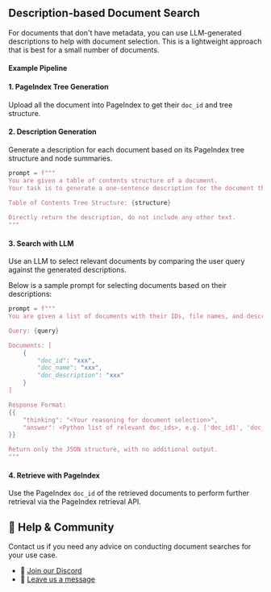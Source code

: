
##  Description-based Document Search

For documents that don't have metadata, you can use LLM-generated descriptions to help with document selection. This is a lightweight approach that is best for a small number of documents.


#### Example Pipeline

<Steps className="text-lg">

#### 1. PageIndex Tree Generation
Upload all the document into PageIndex to get their `doc_id` and tree structure.

#### 2. Description Generation

Generate a description for each document based on its PageIndex tree structure and node summaries.
```python
prompt = f"""
You are given a table of contents structure of a document. 
Your task is to generate a one-sentence description for the document that makes it easy to distinguish from other documents.
    
Table of Contents Tree Structure: {structure}

Directly return the description, do not include any other text.
"""
```

#### 3. Search with LLM

Use an LLM to select relevant documents by comparing the user query against the generated descriptions.

Below is a sample prompt for selecting documents based on their descriptions:

```python
prompt = f""" 
You are given a list of documents with their IDs, file names, and descriptions. Your task is to select documents that may contain information relevant to answering the user query.

Query: {query}

Documents: [
    {
        "doc_id": "xxx",
        "doc_name": "xxx",
        "doc_description": "xxx"
    }
]

Response Format:
{{
    "thinking": "<Your reasoning for document selection>",
    "answer": <Python list of relevant doc_ids>, e.g. ['doc_id1', 'doc_id2']. Return [] if no documents are relevant.
}}

Return only the JSON structure, with no additional output.
"""
```

#### 4. Retrieve with PageIndex

Use the PageIndex `doc_id` of the retrieved documents to perform further retrieval via the PageIndex retrieval API.

</Steps>


## 💬 Help & Community
Contact us if you need any advice on conducting document searches for your use case.

- 🤝 [Join our Discord](https://discord.gg/VuXuf29EUj)  
- 📨 [Leave us a message](https://ii2abc2jejf.typeform.com/to/meB40zV0)